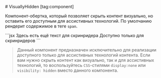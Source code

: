 <Overview group="utils">
# VisuallyHidden [tag:component]

Компонент-обертка, который позволяет скрыть контент визуально, но оставить его доступным для ассистивных технологий.
По умолчанию рендерит содержимое в теге `span`.

</Overview>

<Playground>
  ```jsx
  <Text>Здесь есть ещё текст для скринридера</Text>
  <VisuallyHidden>Доступно только для скринридеров</VisuallyHidden>
  ```
</Playground>

> Данный компонент предназначен исключительно для реализации доступного только для ассистивных технологий контента.
> Если вам нужно скрыть контент как визуально, так и для ассистивных технологий,
> то воспользуйтесь `CSS`-стилями `display:none` или `visibility: hidden` вместо данного компонента.
